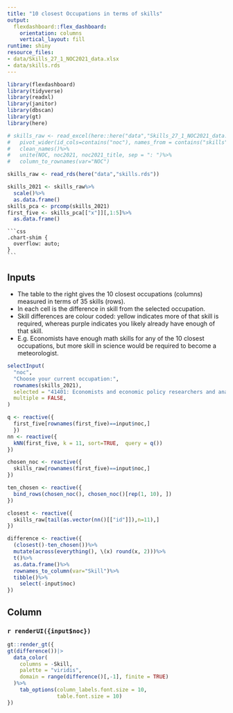 ```yaml
---
title: "10 closest Occupations in terms of skills"
output:
  flexdashboard::flex_dashboard:
    orientation: columns
    vertical_layout: fill
runtime: shiny
resource_files:
- data/Skills_27_1_NOC2021_data.xlsx
- data/skills.rds
---
```


```r
library(flexdashboard)
library(tidyverse)
library(readxl)
library(janitor)
library(dbscan)
library(gt)
library(here)

# skills_raw <- read_excel(here::here("data","Skills_27_1_NOC2021_data.xlsx"))%>%
#   pivot_wider(id_cols=contains("noc"), names_from = contains("skills"), values_from = contains("score"))%>%
#   clean_names()%>%
#   unite(NOC, noc2021, noc2021_title, sep = ": ")%>%
#   column_to_rownames(var="NOC")

skills_raw <- read_rds(here("data","skills.rds"))

skills_2021 <- skills_raw%>%
  scale()%>%
  as.data.frame()
skills_pca <- prcomp(skills_2021)
first_five <- skills_pca[["x"]][,1:5]%>%
  as.data.frame()
```

    ```css
    .chart-shim {
      overflow: auto;
    }
    ```


Inputs {.sidebar}
-------------------------------------

* The table to the right gives the 10 closest occupations (columns) measured in terms of 35 skills (rows).
* In each cell is the difference in skill from the selected occupation.
* Skill differences are colour coded: yellow indicates more of that skill is required, whereas purple indicates you likely already have enough of that skill. 
* E.g. Economists have enough math skills for any of the 10 closest occupations, but more skill in science would be required to become a meteorologist.


```r
selectInput(
  "noc",
  "Choose your current occupation:",
  rownames(skills_2021),
  selected = "41401: Economists and economic policy researchers and analysts",
  multiple = FALSE,
)

q <- reactive({
  first_five[rownames(first_five)==input$noc,]
  }) 
nn <- reactive({
  kNN(first_five, k = 11, sort=TRUE,  query = q())
})

chosen_noc <- reactive({
  skills_raw[rownames(first_five)==input$noc,]
})

ten_chosen <- reactive({
  bind_rows(chosen_noc(), chosen_noc()[rep(1, 10), ])
})  

closest <- reactive({
  skills_raw[tail(as.vector(nn()[["id"]]),n=11),]
})

difference <- reactive({
  (closest()-ten_chosen())%>%
  mutate(across(everything(), \(x) round(x, 2)))%>%
  t()%>%
  as.data.frame()%>%
  rownames_to_column(var="Skill")%>%
  tibble()%>%
    select(-input$noc)
})


```
 
Column
-------------------------------------
    
### **`r renderUI({input$noc})`**
    
```r
gt::render_gt({
gt(difference())|>
  data_color(
    columns = -Skill,
    palette = "viridis",
    domain = range(difference()[,-1], finite = TRUE)
  )%>%
    tab_options(column_labels.font.size = 10,
                table.font.size = 10)
})
```
